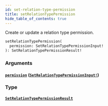 ```yaml
---
id: set-relation-type-permission
title: setRelationTypePermission
hide_table_of_contents: true
---
```



Create or update a relation type permission.

```graphql
setRelationTypePermission(
  permission: SetRelationTypePermissionInput!
): SetRelationTypePermissionResult!
```


### Arguments

#### [`permission`](#) ([`SetRelationTypePermissionInput!`](/docs/directory-api-reference/schema/permissions/inputs/set-relation-type-permission-input))




### Type

#### [`SetRelationTypePermissionResult`](/docs/directory-api-reference/schema/permissions/objects/set-relation-type-permission-result)






